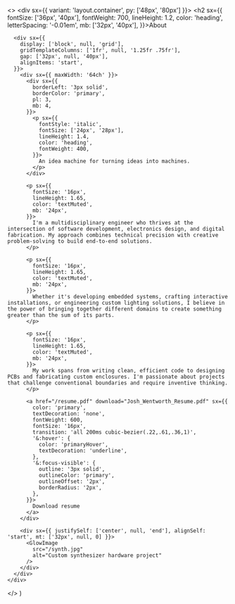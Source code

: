 
  <>
    <div sx={{ variant: 'layout.container', py: ['48px', '80px'] }}>
      <h2 sx={{
        fontSize: ['36px', '40px'],
        fontWeight: 700,
        lineHeight: 1.2,
        color: 'heading',
        letterSpacing: '-0.01em',
        mb: ['32px', '40px'],
      }}>About</h2>

      <div sx={{
        display: ['block', null, 'grid'],
        gridTemplateColumns: ['1fr', null, '1.25fr .75fr'],
        gap: ['32px', null, '40px'],
        alignItems: 'start',
      }}>
        <div sx={{ maxWidth: '64ch' }}>
          <div sx={{
            borderLeft: '3px solid',
            borderColor: 'primary',
            pl: 3,
            mb: 4,
          }}>
            <p sx={{
              fontStyle: 'italic',
              fontSize: ['24px', '28px'],
              lineHeight: 1.4,
              color: 'heading',
              fontWeight: 400,
            }}>
              An idea machine for turning ideas into machines.
            </p>
          </div>

          <p sx={{
            fontSize: '16px',
            lineHeight: 1.65,
            color: 'textMuted',
            mb: '24px',
          }}>
            I'm a multidisciplinary engineer who thrives at the intersection of software development, electronics design, and digital fabrication. My approach combines technical precision with creative problem-solving to build end-to-end solutions.
          </p>

          <p sx={{
            fontSize: '16px',
            lineHeight: 1.65,
            color: 'textMuted',
            mb: '24px',
          }}>
            Whether it's developing embedded systems, crafting interactive installations, or engineering custom lighting solutions, I believe in the power of bringing together different domains to create something greater than the sum of its parts.
          </p>

          <p sx={{
            fontSize: '16px',
            lineHeight: 1.65,
            color: 'textMuted',
            mb: '24px',
          }}>
            My work spans from writing clean, efficient code to designing PCBs and fabricating custom enclosures. I'm passionate about projects that challenge conventional boundaries and require inventive thinking.
          </p>

          <a href="/resume.pdf" download="Josh_Wentworth_Resume.pdf" sx={{
            color: 'primary',
            textDecoration: 'none',
            fontWeight: 600,
            fontSize: '16px',
            transition: 'all 200ms cubic-bezier(.22,.61,.36,1)',
            '&:hover': {
              color: 'primaryHover',
              textDecoration: 'underline',
            },
            '&:focus-visible': {
              outline: '3px solid',
              outlineColor: 'primary',
              outlineOffset: '2px',
              borderRadius: '2px',
            },
          }}>
            Download resume
          </a>
        </div>

        <div sx={{ justifySelf: ['center', null, 'end'], alignSelf: 'start', mt: ['32px', null, 0] }}>
          <GlowImage
            src="/synth.jpg"
            alt="Custom synthesizer hardware project"
          />
        </div>
      </div>
    </div>

  </>
)
